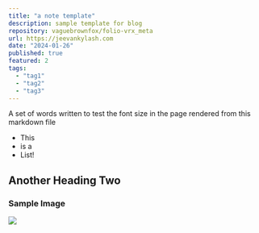 ```yaml
---
title: "a note template"
description: sample template for blog
repository: vaguebrownfox/folio-vrx_meta
url: https://jeevankylash.com
date: "2024-01-26"
published: true
featured: 2
tags:
  - "tag1"
  - "tag2"
  - "tag3"
---
```

A set of words written to test the font size in the page rendered from this markdown file

- This
- is a
- List!

## Another Heading Two


### Sample Image
[![](/planetfall.png)](https://sampleimage.io)